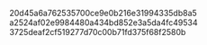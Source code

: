 20d45a6a762535700ce9e0b216e31994335db8a5
a2524af02e9984480a434bd852e3a5da4fc49534
3725deaf2cf519277d70c00b71fd375f68f2580b
